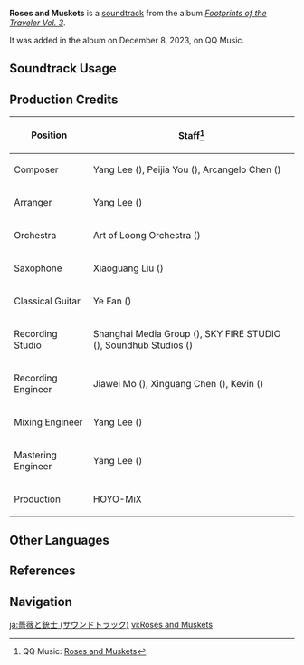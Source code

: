 {{About|the soundtrack|the Event|Roses and Muskets}}
{{Soundtrack Infobox
|title          = Roses and Muskets
|image          = Footprints of the Traveler Vol. 3.png
|album          = Footprints of the Traveler Vol. 3
|album2         = Footprints of the Traveler (CN)
|releaseDate    = 2023-12-08 20:30:00 GMT+8
|disc           =
|number         = 04
|number2        = 28
|featured       =
|featured2      =
|featured3      =
|featured_disc  =
|featured_disc2 =
|featured_disc3 =
|youtube_id     = vcbIqwUs3BI
|spotify_id     = 6r8exHWdBDu9vz6O53aCQW
|previous       = Masquerade of the Guilty (Soundtrack)
|next           = Vibrant Harriers Aloft in Spring Breeze (Soundtrack)
}}
'''Roses and Muskets''' is a [[soundtrack]] from the album ''[[Footprints of the Traveler Vol. 3]]''.

It was added in the album on December 8, 2023, on QQ Music.

==Soundtrack Usage==
{{Soundtrack Usage
|mediaoriginal = Version Trailer;;4.3
}}

==Production Credits==
{| class="wikitable"
! Position
! Staff<ref>QQ Music: [https://y.qq.com/n/ryqq/songDetail/002c5two3LNiI6?songtype=0 {{zh|蔷薇与铳枪}} Roses and Muskets]</ref>
|-
! Composer
| Yang Lee ({{zh|李洋}}), Peijia You ({{zh|尤裴佳}}), Arcangelo Chen ({{zh|陈子敏}})
|-
! Arranger
| Yang Lee ({{zh|李洋}})
|-
! Orchestra
| Art of Loong Orchestra ({{zh|龙之艺交响乐团}})
|-
! Saxophone
| Xiaoguang Liu ({{zh|刘晓光}})
|-
! Classical Guitar
| Ye Fan ({{zh|范晔}})
|-
! Recording Studio
| Shanghai Media Group ({{zh|上海广播大厦}}), SKY FIRE STUDIO ({{zh|九紫天诚录音棚}}), Soundhub Studios ({{zh|升赫录音棚}})
|-
! Recording Engineer
| Jiawei Mo ({{zh|莫家伟}}), Xinguang Chen ({{zh|陈鑫光}}), Kevin ({{zh|刘瀚文}})
|-
! Mixing Engineer
| Yang Lee ({{zh|李洋}})
|-
! Mastering Engineer
| Yang Lee ({{zh|李洋}})
|-
! Production
| HOYO-MiX
|}
<!--
==Trivia==
-->
==Other Languages==
{{Other Languages|Transclude=Roses and Muskets}}

==References==
{{Reflist}}

==Navigation==
{{Soundtrack Navbox|Footprints of the Traveler}}

[[ja:薔薇と銃士 (サウンドトラック)]]
[[vi:Roses and Muskets]]